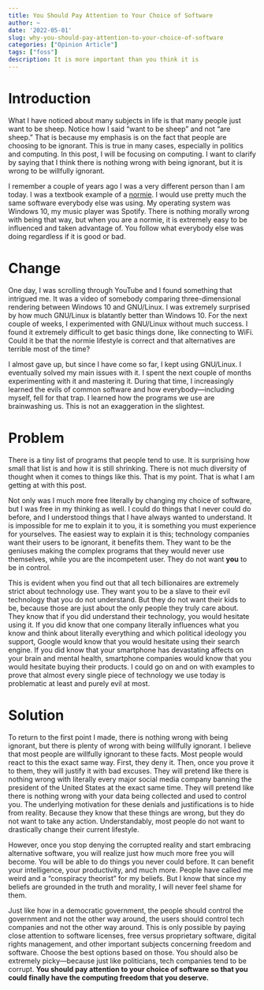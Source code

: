 ```yaml
---
title: You Should Pay Attention to Your Choice of Software
author: ~
date: '2022-05-01'
slug: why-you-should-pay-attention-to-your-choice-of-software
categories: ["Opinion Article"]
tags: ["foss"]
description: It is more important than you think it is
---
```


# Introduction

What I have noticed about many subjects in life is that many people just want to be sheep.
Notice how I said "want to be sheep" and not "are sheep."
That is because my emphasis is on the fact that people are choosing to be ignorant.
This is true in many cases, especially in politics and computing.
In this post, I will be focusing on computing.
I want to clarify by saying that I think there is nothing wrong with being ignorant, but it is wrong to be willfully ignorant.

I remember a couple of years ago I was a very different person than I am today.
I was a textbook example of a [normie](https://www.urbandictionary.com/define.php?term=Normie).
I would use pretty much the same software everybody else was using.
My operating system was Windows 10, my music player was Spotify.
There is nothing morally wrong with being that way, but when you are a normie, it is extremely easy to be influenced and taken advantage of.
You follow what everybody else was doing regardless if it is good or bad.

# Change

One day, I was scrolling through YouTube and I found something that intrigued me.
It was a video of somebody comparing three-dimensional rendering between Windows 10 and GNU/Linux.
I was extremely surprised by how much GNU/Linux is blatantly better than Windows 10.
For the next couple of weeks, I experimented with GNU/Linux without much success.
I found it extremely difficult to get basic things done, like connecting to WiFi.
Could it be that the normie lifestyle is correct and that alternatives are terrible most of the time?

I almost gave up, but since I have come so far, I kept using GNU/Linux.
I eventually solved my main issues with it.
I spent the next couple of months experimenting with it and mastering it.
During that time, I increasingly learned the evils of common software and how everybody—including myself, fell for that trap.
I learned how the programs we use are brainwashing us.
This is not an exaggeration in the slightest.

# Problem

There is a tiny list of programs that people tend to use.
It is surprising how small that list is and how it is still shrinking.
There is not much diversity of thought when it comes to things like this.
That is my point.
That is what I am getting at with this post.

Not only was I much more free literally by changing my choice of software, but I was free in my thinking as well.
I could do things that I never could do before, and I understood things that I have always wanted to understand.
It is impossible for me to explain it to you, it is something you must experience for yourselves.
The easiest way to explain it is this; technology companies want their users to be ignorant, it benefits them.
They want to be the geniuses making the complex programs that they would never use themselves, while you are the incompetent user.
They do not want **you** to be in control.

This is evident when you find out that all tech billionaires are extremely strict about technology use.
They want you to be a slave to their evil technology that you do not understand.
But they do not want their kids to be, because those are just about the only people they truly care about.
They know that if you did understand their technology, you would hesitate using it.
If you did know that one company literally influences what you know and think about literally everything and which political ideology you support, Google would know that you would hesitate using their search engine.
If you did know that your smartphone has devastating affects on your brain and mental health, smartphone companies would know that you would hesitate buying their products.
I could go on and on with examples to prove that almost every single piece of technology we use today is problematic at least and purely evil at most.

# Solution

To return to the first point I made, there is nothing wrong with being ignorant, but there is plenty of wrong with being willfully ignorant.
I believe that most people are willfully ignorant to these facts.
Most people would react to this the exact same way.
First, they deny it.
Then, once you prove it to them, they will justify it with bad excuses.
They will pretend like there is nothing wrong with literally every major social media company banning the president of the United States at the exact same time.
They will pretend like there is nothing wrong with your data being collected and used to control you.
The underlying motivation for these denials and justifications is to hide from reality.
Because they know that these things are wrong, but they do not want to take any action.
Understandably, most people do not want to drastically change their current lifestyle.

However, once you stop denying the corrupted reality and start embracing alternative software, you will realize just how much more free you will become.
You will be able to do things you never could before.
It can benefit your intelligence, your productivity, and much more.
People have called me weird and a "conspiracy theorist" for my beliefs.
But I know that since my beliefs are grounded in the truth and morality, I will never feel shame for them.

Just like how in a democratic government, the people should control the government and not the other way around, the users should control tech companies and not the other way around.
This is only possible by paying close attention to software licenses, free versus proprietary software, digital rights management, and other important subjects concerning freedom and software.
Choose the best options based on those.
You should also be extremely picky—because just like politicians, tech companies tend to be corrupt.
**You should pay attention to your choice of software so that you could finally have the computing freedom that you deserve.**
